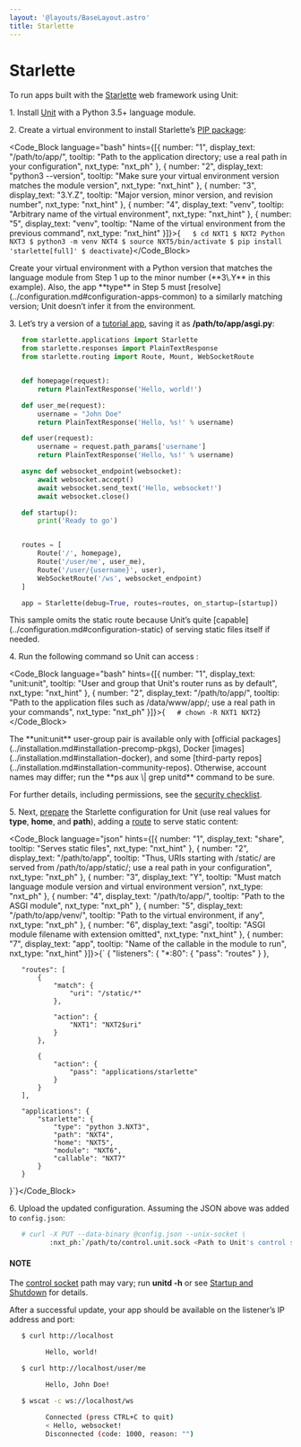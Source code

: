 ```yaml
---
layout: '@layouts/BaseLayout.astro'
title: Starlette
---
```

# Starlette

To run apps built with the [Starlette](https://www.starlette.io) web framework using Unit:

1\. Install [Unit](../installation.md#installation-precomp-pkgs) with a Python 3.5+ language module.

2\. Create a virtual environment to install Starlette’s [PIP package](https://www.starlette.io/#installation):

<Code_Block language="bash" hints={[{ number: "1", display_text: "/path/to/app/", tooltip: "Path to the application directory; use a real path in your configuration", nxt_type: "nxt_ph" }, { number: "2", display_text: "python3 --version", tooltip: "Make sure your virtual environment version matches the module version", nxt_type: "nxt_hint" }, { number: "3", display_text: "3.Y.Z", tooltip: "Major version, minor version, and revision number", nxt_type: "nxt_hint" }, { number: "4", display_text: "venv", tooltip: "Arbitrary name of the virtual environment", nxt_type: "nxt_hint" }, { number: "5", display_text: "venv", tooltip: "Name of the virtual environment from the previous command", nxt_type: "nxt_hint" }]}>{`   $ cd NXT1
   $ NXT2
         Python NXT3
   $ python3 -m venv NXT4
   $ source NXT5/bin/activate
   $ pip install 'starlette[full]'
   $ deactivate`}</Code_Block>

<Note type="warning">
Create your virtual environment with a Python version that matches the language module from Step 1 up to the minor number (**3\.Y** in this example). Also, the app **type** in Step 5 must [resolve](../configuration.md#configuration-apps-common) to a similarly matching version; Unit doesn’t infer it from the environment.
</Note>

3\. Let’s try a version of a [tutorial app](https://www.starlette.io/applications/), saving it as **/path/to/app/asgi.py**:

```python
   from starlette.applications import Starlette
   from starlette.responses import PlainTextResponse
   from starlette.routing import Route, Mount, WebSocketRoute


   def homepage(request):
       return PlainTextResponse('Hello, world!')

   def user_me(request):
       username = "John Doe"
       return PlainTextResponse('Hello, %s!' % username)

   def user(request):
       username = request.path_params['username']
       return PlainTextResponse('Hello, %s!' % username)

   async def websocket_endpoint(websocket):
       await websocket.accept()
       await websocket.send_text('Hello, websocket!')
       await websocket.close()

   def startup():
       print('Ready to go')


   routes = [
       Route('/', homepage),
       Route('/user/me', user_me),
       Route('/user/{username}', user),
       WebSocketRoute('/ws', websocket_endpoint)
   ]

   app = Starlette(debug=True, routes=routes, on_startup=[startup])
```

<Note type="note">
This sample omits the static route because Unit’s quite [capable](../configuration.md#configuration-static) of serving static files itself if needed.
</Note>

4\. Run the following command so Unit can access :

<Code_Block language="bash" hints={[{ number: "1", display_text: "unit:unit", tooltip: "User and group that Unit's router runs as by default", nxt_type: "nxt_hint" }, { number: "2", display_text: "/path/to/app/", tooltip: "Path to the application files such as /data/www/app/; use a real path in your commands", nxt_type: "nxt_ph" }]}>{`   # chown -R NXT1 NXT2`}</Code_Block>

<Note type="note">
The **unit:unit** user-group pair is available only with [official packages](../installation.md#installation-precomp-pkgs), Docker [images](../installation.md#installation-docker), and some [third-party repos](../installation.md#installation-community-repos). Otherwise, account names may differ; run the **ps aux \| grep unitd** command to be sure.
</Note>

For further details, including permissions, see the [security checklist](security.md#security-apps).

5\. Next, [prepare](../configuration.md#configuration-python) the Starlette configuration for Unit (use real values for **type**, **home**, and **path**), adding a [route](../configuration.md#configuration-routes) to serve static content:

<Code_Block language="json" hints={[{ number: "1", display_text: "share", tooltip: "Serves static files", nxt_type: "nxt_hint" }, { number: "2", display_text: "/path/to/app", tooltip: "Thus, URIs starting with /static/ are served from /path/to/app/static/; use a real path in your configuration", nxt_type: "nxt_ph" }, { number: "3", display_text: "Y", tooltip: "Must match language module version and virtual environment version", nxt_type: "nxt_ph" }, { number: "4", display_text: "/path/to/app/", tooltip: "Path to the ASGI module", nxt_type: "nxt_ph" }, { number: "5", display_text: "/path/to/app/venv/", tooltip: "Path to the virtual environment, if any", nxt_type: "nxt_ph" }, { number: "6", display_text: "asgi", tooltip: "ASGI module filename with extension omitted", nxt_type: "nxt_hint" }, { number: "7", display_text: "app", tooltip: "Name of the callable in the module to run", nxt_type: "nxt_hint" }]}>{`   {
       "listeners": {
           "*:80": {
               "pass": "routes"
           }
       },

       "routes": [
           {
               "match": {
                   "uri": "/static/*"
               },

               "action": {
                   "NXT1": "NXT2$uri"
               }
           },

           {
               "action": {
                   "pass": "applications/starlette"
               }
           }
       ],

       "applications": {
           "starlette": {
               "type": "python 3.NXT3",
               "path": "NXT4",
               "home": "NXT5",
               "module": "NXT6",
               "callable": "NXT7"
           }
       }
   }`}</Code_Block>

6\. Upload the updated configuration.  Assuming the JSON above was added to `config.json`:

```bash
   # curl -X PUT --data-binary @config.json --unix-socket \
          :nxt_ph:`/path/to/control.unit.sock <Path to Unit's control socket in your installation>` :nxt_hint:`http://localhost/config/ <Path to the config section in Unit's control API>`
```

#### NOTE

The [control socket](../controlapi.md#configuration-socket) path may vary; run **unitd -h** or see [Startup and Shutdown](source.md#source-startup) for details.

After a successful update, your app should be available on the listener’s IP address and port:

```bash
   $ curl http://localhost

         Hello, world!

   $ curl http://localhost/user/me

         Hello, John Doe!

   $ wscat -c ws://localhost/ws

         Connected (press CTRL+C to quit)
         < Hello, websocket!
         Disconnected (code: 1000, reason: "")
```